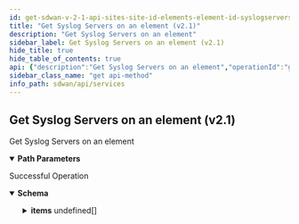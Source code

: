 ```yaml
---
id: get-sdwan-v-2-1-api-sites-site-id-elements-element-id-syslogservers
title: "Get Syslog Servers on an element (v2.1)"
description: "Get Syslog Servers on an element"
sidebar_label: Get Syslog Servers on an element (v2.1)
hide_title: true
hide_table_of_contents: true
api: {"description":"Get Syslog Servers on an element","operationId":"get-sdwan-v2.1-api-sites-site_id-elements-element_id-syslogservers","parameters":[{"description":"Site ID","in":"path","name":"site_id","required":true,"schema":{"description":"Site Id","type":"string"}},{"description":"Element ID","in":"path","name":"element_id","required":true,"schema":{"description":"Element Id","type":"string"}}],"responses":{"200":{"content":{"application/json":{"schema":{"allOf":[{"properties":{"count":{"format":"int32","type":"integer"},"id":{"type":"string"}},"type":"object"},{"properties":{"items":{"items":{"properties":{"description":{"description":"Description","type":"string"},"enable_flow_logging":{"description":"Enable Flow Logging","type":"boolean"},"enabled":{"description":"Enabled","type":"boolean"},"id":{"description":"Id","type":"string"},"name":{"description":"Name","type":"string"},"protocol":{"description":"Protocol","type":"string"},"server_ip":{"description":"Server Ip","type":"string"},"server_port":{"description":"Server Port","format":"int32","type":"integer"},"severity_level":{"description":"Severity Level","type":"string"},"source_interface":{"description":"Source Interface","type":"string"},"tags":{"description":"Tags","items":{"description":"Tags","type":"string"},"type":"array"}}},"type":"array"}},"type":"object"}]}}},"description":"Successful Operation"}},"tags":["Services"],"method":"get","path":"/sdwan/v2.1/api/sites/{site_id}/elements/{element_id}/syslogservers","servers":[{"url":"https://api.sase.paloaltonetworks.com"}],"info":{"contact":{},"description":"List of APIs used to manage the Syslog servers.","title":"Services","version":"Latest"},"postman":{"name":"Get Syslog Servers on an element (v2.1)","description":{"content":"Get Syslog Servers on an element","type":"text/plain"},"url":{"path":["sdwan","v2.1","api","sites",":site_id","elements",":element_id","syslogservers"],"host":["{{baseUrl}}"],"query":[],"variable":[{"disabled":false,"description":{"content":"(Required) Site ID","type":"text/plain"},"type":"any","value":"","key":"site_id"},{"disabled":false,"description":{"content":"(Required) Element ID","type":"text/plain"},"type":"any","value":"","key":"element_id"}]},"header":[{"key":"Accept","value":"application/json"}],"method":"GET"}}
sidebar_class_name: "get api-method"
info_path: sdwan/api/services
---
```



## Get Syslog Servers on an element (v2.1)



Get Syslog Servers on an element

<details style={{"marginBottom":"1rem"}} data-collapsed={false} open={true}><summary style={{}}><strong>Path Parameters</strong></summary><div><ul><ParamsItem className={"paramsItem"} param={{"description":"Site ID","in":"path","name":"site_id","required":true,"schema":{"description":"Site Id","type":"string"}}}></ParamsItem><ParamsItem className={"paramsItem"} param={{"description":"Element ID","in":"path","name":"element_id","required":true,"schema":{"description":"Element Id","type":"string"}}}></ParamsItem></ul></div></details><div><ApiTabs><TabItem label={"200"} value={"200"}><div>

Successful Operation

</div><div><MimeTabs groupId={"mime-type"}><TabItem label={"application/json"} value={"application/json"}><SchemaTabs groupId={"schema-tabs"}><TabItem label={"Schema"} value={"Schema"}><details style={{}} data-collapsed={false} open={true}><summary style={{"textAlign":"left"}}><strong>Schema</strong></summary><div style={{"textAlign":"left","marginLeft":"1rem"}}></div><ul style={{"marginLeft":"1rem"}}><SchemaItem collapsible={false} name={"count"} required={false} schemaDescription={undefined} schemaName={"int32"} qualifierMessage={undefined} defaultValue={undefined}></SchemaItem><SchemaItem collapsible={false} name={"id"} required={false} schemaDescription={undefined} schemaName={"string"} qualifierMessage={undefined} defaultValue={undefined}></SchemaItem><SchemaItem collapsible={true} className={"schemaItem"}><details style={{}}><summary style={{}}><strong>items</strong><span style={{"opacity":"0.6"}}> undefined[]</span></summary><div style={{"marginLeft":"1rem"}}><SchemaItem collapsible={false} name={"description"} required={false} schemaDescription={"Description"} schemaName={"string"} qualifierMessage={undefined} defaultValue={undefined}></SchemaItem><SchemaItem collapsible={false} name={"enable_flow_logging"} required={false} schemaDescription={"Enable Flow Logging"} schemaName={"boolean"} qualifierMessage={undefined} defaultValue={undefined}></SchemaItem><SchemaItem collapsible={false} name={"enabled"} required={false} schemaDescription={"Enabled"} schemaName={"boolean"} qualifierMessage={undefined} defaultValue={undefined}></SchemaItem><SchemaItem collapsible={false} name={"id"} required={false} schemaDescription={"Id"} schemaName={"string"} qualifierMessage={undefined} defaultValue={undefined}></SchemaItem><SchemaItem collapsible={false} name={"name"} required={false} schemaDescription={"Name"} schemaName={"string"} qualifierMessage={undefined} defaultValue={undefined}></SchemaItem><SchemaItem collapsible={false} name={"protocol"} required={false} schemaDescription={"Protocol"} schemaName={"string"} qualifierMessage={undefined} defaultValue={undefined}></SchemaItem><SchemaItem collapsible={false} name={"server_ip"} required={false} schemaDescription={"Server Ip"} schemaName={"string"} qualifierMessage={undefined} defaultValue={undefined}></SchemaItem><SchemaItem collapsible={false} name={"server_port"} required={false} schemaDescription={"Server Port"} schemaName={"int32"} qualifierMessage={undefined} defaultValue={undefined}></SchemaItem><SchemaItem collapsible={false} name={"severity_level"} required={false} schemaDescription={"Severity Level"} schemaName={"string"} qualifierMessage={undefined} defaultValue={undefined}></SchemaItem><SchemaItem collapsible={false} name={"source_interface"} required={false} schemaDescription={"Source Interface"} schemaName={"string"} qualifierMessage={undefined} defaultValue={undefined}></SchemaItem><SchemaItem collapsible={false} name={"tags"} required={false} schemaDescription={"Tags"} schemaName={"string[]"} qualifierMessage={undefined} defaultValue={undefined}></SchemaItem></div></details></SchemaItem></ul></details></TabItem><TabItem label={"Example (from schema)"} value={"Example (from schema)"}><ResponseSamples responseExample={"{\n  \"count\": 0,\n  \"id\": \"string\",\n  \"items\": [\n    {\n      \"description\": \"string\",\n      \"enable_flow_logging\": true,\n      \"enabled\": true,\n      \"id\": \"string\",\n      \"name\": \"string\",\n      \"protocol\": \"string\",\n      \"server_ip\": \"string\",\n      \"server_port\": 0,\n      \"severity_level\": \"string\",\n      \"source_interface\": \"string\",\n      \"tags\": [\n        \"string\"\n      ]\n    }\n  ]\n}"} language={"json"}></ResponseSamples></TabItem></SchemaTabs></TabItem></MimeTabs></div></TabItem></ApiTabs></div>
      